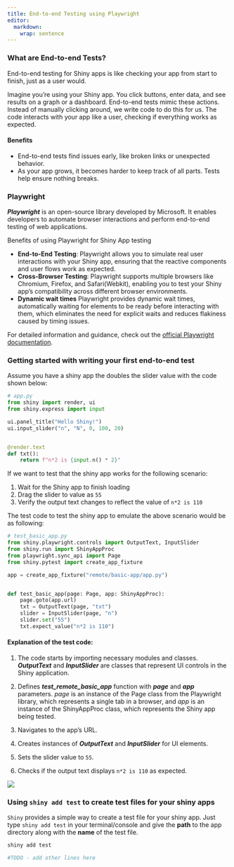 ```yaml
---
title: End-to-end Testing using Playwright
editor:
  markdown:
    wrap: sentence
---
```


### What are End-to-end Tests?

End-to-end testing for Shiny apps is like checking your app from start to finish, just as a user would.

Imagine you're using your Shiny app. You click buttons, enter data, and see results on a graph or a dashboard. End-to-end tests mimic these actions.
Instead of manually clicking around, we write code to do this for us. The code interacts with your app like a user, checking if everything works as expected.

#### Benefits
- End-to-end tests find issues early, like broken links or unexpected behavior.
- As your app grows, it becomes harder to keep track of all parts. Tests help ensure nothing breaks.


### Playwright

***Playwright*** is an open-source library developed by Microsoft. It enables developers to automate browser interactions and perform end-to-end testing of web applications.

Benefits of using Playwright for Shiny App testing

- **End-to-End Testing**: Playwright allows you to simulate real user interactions with your Shiny app, ensuring that the reactive components and user flows work as expected.
- **Cross-Browser Testing**: Playwright supports multiple browsers like Chromium, Firefox, and Safari(Webkit), enabling you to test your Shiny app's compatibility across different browser environments.
- **Dynamic wait times** Playwright provides dynamic wait times, automatically waiting for elements to be ready before interacting with them, which eliminates the need for explicit waits and reduces flakiness caused by timing issues.

For detailed information and guidance, check out the [official Playwright documentation](https://playwright.dev/python/).

### Getting started with writing your first end-to-end test

Assume you have a shiny app the doubles the slider value with the code shown below:

```python
# app.py
from shiny import render, ui
from shiny.express import input

ui.panel_title("Hello Shiny!")
ui.input_slider("n", "N", 0, 100, 20)


@render.text
def txt():
    return f"n*2 is {input.n() * 2}"
```

If we want to test that the shiny app works for the following scenario:

1. Wait for the Shiny app to finish loading
1. Drag the slider to value as `55`
1. Verify the output text changes to reflect the value of `n*2 is 110`

The test code to test the shiny app to emulate the above scenario would be as following:

```python
# test_basic_app.py
from shiny.playwright.controls import OutputText, InputSlider
from shiny.run import ShinyAppProc
from playwright.sync_api import Page
from shiny.pytest import create_app_fixture

app = create_app_fixture("remote/basic-app/app.py")


def test_basic_app(page: Page, app: ShinyAppProc):
    page.goto(app.url)
    txt = OutputText(page, "txt")
    slider = InputSlider(page, "n")
    slider.set("55")
    txt.expect_value("n*2 is 110")
```

#### Explanation of the test code:

1. The code starts by importing necessary modules and classes. ***OutputText*** and ***InputSlider*** are classes that represent UI controls in the Shiny application.

2. Defines ***test_remote_basic_app*** function with ***page*** and ***app*** parameters. *page* is an instance of the Page class from the Playwright library, which represents a single tab in a browser, and *app* is an instance of the ShinyAppProc class, which represents the Shiny app being tested.

3. Navigates to the app's URL.

4. Creates instances of ***OutputText*** and ***InputSlider*** for UI elements.

5. Sets the slider value to `55`.

6. Checks if the output text displays `n*2 is 110` as expected.

![](assets/end-to-end-test-workflow.png)

### Using `shiny add test` to create test files for your shiny apps

`Shiny` provides a simple way to create a test file for your shiny app. Just type `shiny add test` in your terminal/console and give the **path** to the app directory along with the **name** of the test file.

```bash
shiny add test

#TODO - add other lines here
```

